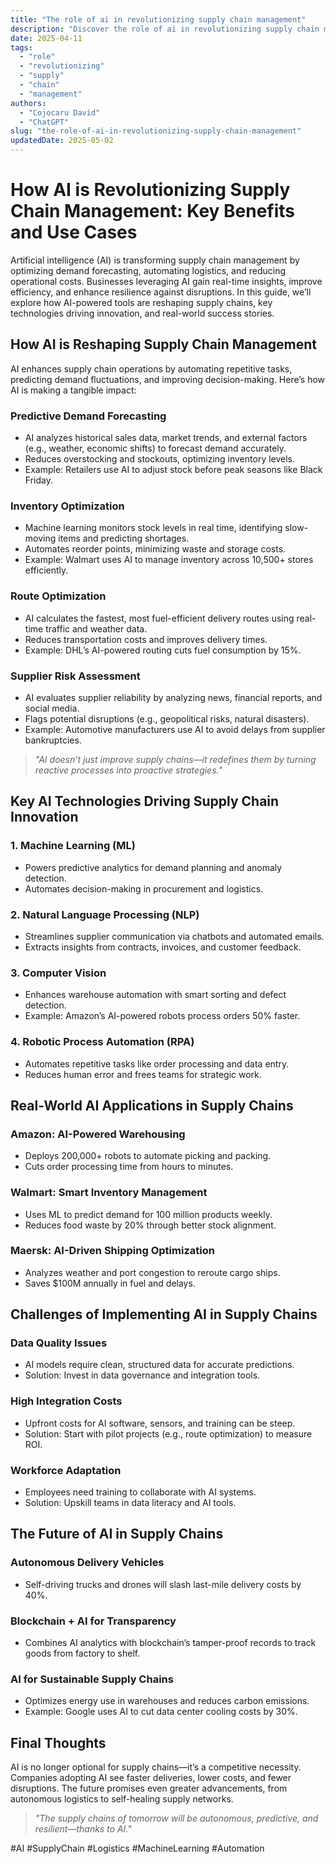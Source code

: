 ```yaml
---
title: "The role of ai in revolutionizing supply chain management"
description: "Discover the role of ai in revolutionizing supply chain management with this in-depth guide, providing actionable insights and practical tips to boost your knowledge and results."
date: 2025-04-11
tags:
  - "role"
  - "revolutionizing"
  - "supply"
  - "chain"
  - "management"
authors:
  - "Cojocaru David"
  - "ChatGPT"
slug: "the-role-of-ai-in-revolutionizing-supply-chain-management"
updatedDate: 2025-05-02
---
```


# How AI is Revolutionizing Supply Chain Management: Key Benefits and Use Cases  

Artificial intelligence (AI) is transforming supply chain management by optimizing demand forecasting, automating logistics, and reducing operational costs. Businesses leveraging AI gain real-time insights, improve efficiency, and enhance resilience against disruptions. In this guide, we’ll explore how AI-powered tools are reshaping supply chains, key technologies driving innovation, and real-world success stories.  

## How AI is Reshaping Supply Chain Management  

AI enhances supply chain operations by automating repetitive tasks, predicting demand fluctuations, and improving decision-making. Here’s how AI is making a tangible impact:  

### Predictive Demand Forecasting  
- AI analyzes historical sales data, market trends, and external factors (e.g., weather, economic shifts) to forecast demand accurately.  
- Reduces overstocking and stockouts, optimizing inventory levels.  
- Example: Retailers use AI to adjust stock before peak seasons like Black Friday.  

### Inventory Optimization  
- Machine learning monitors stock levels in real time, identifying slow-moving items and predicting shortages.  
- Automates reorder points, minimizing waste and storage costs.  
- Example: Walmart uses AI to manage inventory across 10,500+ stores efficiently.  

### Route Optimization  
- AI calculates the fastest, most fuel-efficient delivery routes using real-time traffic and weather data.  
- Reduces transportation costs and improves delivery times.  
- Example: DHL’s AI-powered routing cuts fuel consumption by 15%.  

### Supplier Risk Assessment  
- AI evaluates supplier reliability by analyzing news, financial reports, and social media.  
- Flags potential disruptions (e.g., geopolitical risks, natural disasters).  
- Example: Automotive manufacturers use AI to avoid delays from supplier bankruptcies.  

> _"AI doesn’t just improve supply chains—it redefines them by turning reactive processes into proactive strategies."_  

## Key AI Technologies Driving Supply Chain Innovation  

### 1. Machine Learning (ML)  
- Powers predictive analytics for demand planning and anomaly detection.  
- Automates decision-making in procurement and logistics.  

### 2. Natural Language Processing (NLP)  
- Streamlines supplier communication via chatbots and automated emails.  
- Extracts insights from contracts, invoices, and customer feedback.  

### 3. Computer Vision  
- Enhances warehouse automation with smart sorting and defect detection.  
- Example: Amazon’s AI-powered robots process orders 50% faster.  

### 4. Robotic Process Automation (RPA)  
- Automates repetitive tasks like order processing and data entry.  
- Reduces human error and frees teams for strategic work.  

## Real-World AI Applications in Supply Chains  

### Amazon: AI-Powered Warehousing  
- Deploys 200,000+ robots to automate picking and packing.  
- Cuts order processing time from hours to minutes.  

### Walmart: Smart Inventory Management  
- Uses ML to predict demand for 100 million products weekly.  
- Reduces food waste by 20% through better stock alignment.  

### Maersk: AI-Driven Shipping Optimization  
- Analyzes weather and port congestion to reroute cargo ships.  
- Saves $100M annually in fuel and delays.  

## Challenges of Implementing AI in Supply Chains  

### Data Quality Issues  
- AI models require clean, structured data for accurate predictions.  
- Solution: Invest in data governance and integration tools.  

### High Integration Costs  
- Upfront costs for AI software, sensors, and training can be steep.  
- Solution: Start with pilot projects (e.g., route optimization) to measure ROI.  

### Workforce Adaptation  
- Employees need training to collaborate with AI systems.  
- Solution: Upskill teams in data literacy and AI tools.  

## The Future of AI in Supply Chains  

### Autonomous Delivery Vehicles  
- Self-driving trucks and drones will slash last-mile delivery costs by 40%.  

### Blockchain + AI for Transparency  
- Combines AI analytics with blockchain’s tamper-proof records to track goods from factory to shelf.  

### AI for Sustainable Supply Chains  
- Optimizes energy use in warehouses and reduces carbon emissions.  
- Example: Google uses AI to cut data center cooling costs by 30%.  

## Final Thoughts  

AI is no longer optional for supply chains—it’s a competitive necessity. Companies adopting AI see faster deliveries, lower costs, and fewer disruptions. The future promises even greater advancements, from autonomous logistics to self-healing supply networks.  

> _"The supply chains of tomorrow will be autonomous, predictive, and resilient—thanks to AI."_  

#AI #SupplyChain #Logistics #MachineLearning #Automation